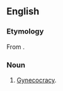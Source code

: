 ==English==

===Etymology===
From {{confix|gyno|cracy|lang=en}}.

===Noun===
{{en-noun|~|gynocracies}}

# [[gynecocracy|Gynecocracy]].